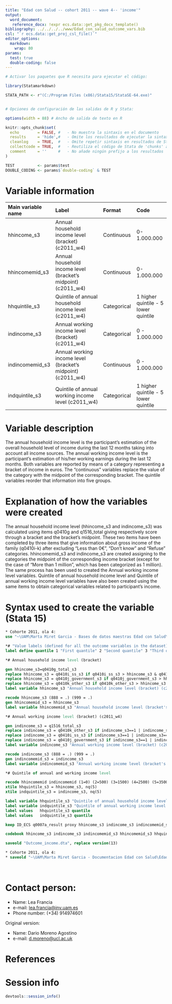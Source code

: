 ```yaml
---
title: "Edad con Salud -- cohort 2011 -- wave 4-- 'income'"
output:
  word_document:
   reference_docx: !expr ecs.data::get_pkg_docx_template()
bibliography: ../../../../www/Edad_con_salud_outcome_vars.bib 
csl: "`r ecs.data::get_proj_csl_file()`"
editor_options: 
  markdown:
    wrap: 80
params:
  test: true
  double-coding: false
---
```


```r
# Activar los paquetes que R necesita para ejecutar el código:

library(Statamarkdown)

STATA_PATH <- r"(C:/Program Files (x86)/Stata15/StataSE-64.exe)"


# Opciones de configuración de las salidas de R y Stata:

options(width = 88) # Ancho de salida de texto en R

knitr::opts_chunk$set( 
  echo        = FALSE, #   - No muestra la sintaxis en el documento
  results     = 'hide',#   - Omite los resultados de ejecutar la sintaxis
  cleanlog    = TRUE,  #   - Omite repetir sintaxis en resultados de Stata
  collectcode = TRUE,  #   - Reutiliza el código de Stata de 'chunks' anteriores
  comment     = ''     #   - No añade ningún prefijo a los resultados
)

TEST          <- params$test
DOUBLE_CODING <- params$`double-coding` & TEST
```

# Variable information

| Main variable name | Label                                                         | Format      | Code                                 |
|:----------------|:----------------------------|:----------------|:----------------|
| hhincome_s3        | Annual household income level (bracket) (c2011_w4)            | Continuous  | 0-1.000.000                          |
| hhincomemid_s3     | Annual household income level (bracket's midpoint) (c2011_w4) | Continuous  | 0-1.000.000                          |
| hhquintile_s3      | Quintile of annual household income level (c2011_w4)          | Categorical | 1 higher quintile - 5 lower quintile |
| indincome_s3       | Annual working income level (bracket) (c2011_w4)              | Categorical | 0 - 1.000.000                        |
| indincomemid_s3    | Annual working income level (bracket's midpoint) (c2011_w4)   | Continuous  | 0 - 1.000.000                        |
| indquintile_s3     | Quintile of annual working income level (c2011_w4)            | Categorical | 1 higher quintile - 5 lower quintile |

# Variable description

The annual household income level is the participant's estimation of the overall
household level of income during the last 12 months taking into account all
income sources. The annual working income level is the participant's estimation
of his/her working earnings during the last 12 months. Both variables are
reported by means of a category representing a bracket of income in euros. The
"continuous" variables replace the value of the category with the midpoint of
the corresponding bracket. The quintile variables reorder that information into
five groups.

# Explanation of how the variables were created

The annual household income level (hhincome_s3 and indincome_s3) was calculated
using items q0410g and q1516_total giving respectively score through a bracket
and the bracket's midpoint. These two items have been completed by three items
that give information about gross income of the family (q0410i-k) after
excluding "Less than 0€", "Don't know" and "Refuse" categories. hhincomemid_s3
and indincome_s3 are created assigning to the categories the midpoint of the
corresponding income bracket (except for the case of "More than 1 million",
which has been categorized as 1 million). The same process has been used to
created the Annual working income level variables. Quintile of annual household
income level and Quintile of annual working income level variables have also
been created using the same items to obtain categorical variables related to
participant's income.

# Syntax used to create the variable (Stata 15)

```stata
* Cohorte 2011, ola 4:
use "~\UAM\Marta Miret Garcia - Bases de datos maestras Edad con Salud\Ola_4\Cohorte 2011\rawdata_c2011w4.dta"

```

```stata
*# "Value labels (defined for all the outcome variables in the dataset)":
label define quantile 1 "First quantile" 2 "Second quantile" 3 "Third quantile" 4 "Fourth quantile" 5 "Last quantile"

*# Annual household income level (bracket)

gen hhincome_s3=q0410g_total_s3
replace hhincome_s3 = q0410i_ss_s3 if q0410i_ss_s3 > hhincome_s3 & q0410i_ss_s3!=.
replace hhincome_s3 = q0410j_government_s3 if q0410j_government_s3 > hhincome_s3 & q0410j_government_s3!=.
replace hhincome_s3 = q0410k_other_s3 if q0410k_other_s3 > hhincome_s3 & q0410k_other_s3!=.
label variable hhincome_s3 "Annual household income level (bracket) (c2011_w4)"

recode hhincome_s3 (888 = .) (999 = .)
gen hhincomemid_s3 = hhincome_s3
label variable hhincomemid_s3 "Annual household income level (bracket's midpoint) (c2011_w4)"

*# Annual working income level (bracket) (c2011_w4) 

gen indincome_s3 = q1516_total_s3
replace indincome_s3 = q0410k_other_s3 if indincome_s3==1 | indincome_s3==2
replace indincome_s3 = q0410i_ss_s3 if indincome_s3==1 | indincome_s3==2
replace indincome_s3 = q0410j_government_s3 if indincome_s3==1 | indincome_s3==2
label variable indincome_s3 "Annual working income level (bracket) (c2011_w4)"

recode indincome_s3 (888 = .) (999 = .)
gen indincomemid_s3 = indincome_s3
label variable indincomemid_s3 "Annual working income level (bracket's midpoint) (c2011_w4)"

*# Quintile of annual and working income level

recode hhincomemid indincomemid (1=0) (2=500) (3=1500) (4=2500) (5=3500) (6=4500) (7=5500) (8=6500) (9=7500) (10=8500) (11=9500) (12=10500) (13=11500) (14=12500) (15=13500) (16=14500) (17=15500) (18=16500) (19=17500) (20=18500) (21=19500) (22=22500) (23=27500) (24=32500) (25=37500) (26=42500) (27=47500) (28=62500) (29=87500) (30=125000) (31=175500) (32=250000) (33=400000) (34=750000) (35=1000000)
xtile hhquintile_s3 = hhincome_s3, nq(5)
xtile indquintile_s3 = indincome_s3, nq(5)

label variable hhquintile_s3 "Quintile of annual household income level (c2011_w4)"
label variable indquintile_s3 "Quintile of annual working income level (c2011_w4)"
label values   hhquintile_s3 quantile
label values   indquintile_s3 quantile

```

```stata
keep ID_ECS q0007a_result proxy hhincome_s3 indincome_s3 indincomemid_s3 hhincomemid_s3 hhquintile_s3 indquintile_s3

codebook hhincome_s3 indincome_s3 indincomemid_s3 hhincomemid_s3 hhquintile_s3 indquintile_s3
```

```stata
saveold "Outcome_income.dta", replace version(13)
```

```stata

* Cohorte 2011, ola 4:
* saveold "~\UAM\Marta Miret Garcia - Documentacion Edad con Salud\Edad con salud - Ola 4\Outcomes\Cohorte 2011\Outcome datasets\Outcome_income.dta", replace version(13)

```

<br>

# Contact person:

-   Name: Lea Francia
-   e-mail: [lea.francia\@inv.uam.es](mailto:lea.francia@inv.uam.es){.email}
-   Phone number: (+34) 914974601

Original version:

-   Name: Dario Moreno Agostino
-   e-mail: [d.moreno\@ucl.ac.uk](mailto:d.moreno@ucl.ac.uk){.email}

# References

::: {#refs}
:::

\newpage

# Session info

```r
devtools::session_info()
```
